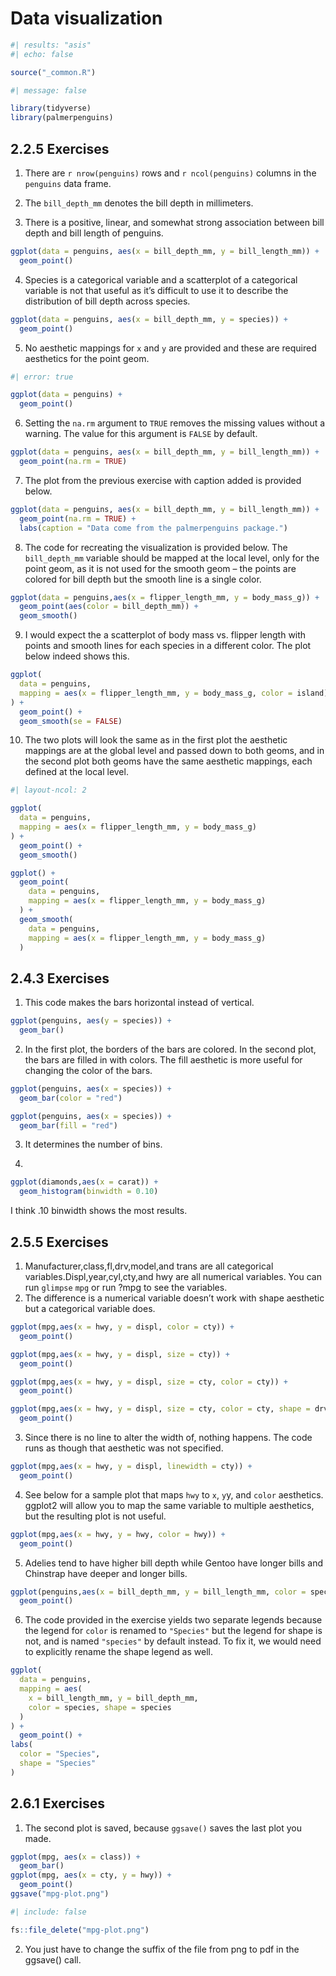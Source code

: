 # Data visualization {#sec-data-visualization}

```r
#| results: "asis"
#| echo: false

source("_common.R")
```

```r
#| message: false

library(tidyverse)
library(palmerpenguins)
```

## 2.2.5 Exercises {.unnumbered}

1.  There are `r nrow(penguins)` rows and `r ncol(penguins)` columns in the `penguins` data frame.

2.  The `bill_depth_mm` denotes the bill depth in millimeters.

3.  There is a positive, linear, and somewhat strong association between bill depth and bill length of penguins.

```r
ggplot(data = penguins, aes(x = bill_depth_mm, y = bill_length_mm)) + 
  geom_point()
```

4.  Species is a categorical variable and a scatterplot of a categorical variable is not that useful as it's difficult to use it to describe the distribution of bill depth across species.

```r
ggplot(data = penguins, aes(x = bill_depth_mm, y = species)) + 
  geom_point()
```

5.  No aesthetic mappings for `x` and `y` are provided and these are required aesthetics for the point geom.

```r
#| error: true

ggplot(data = penguins) + 
  geom_point()
```

6.  Setting the `na.rm` argument to `TRUE` removes the missing values without a warning. The value for this argument is `FALSE` by default.

```r
ggplot(data = penguins, aes(x = bill_depth_mm, y = bill_length_mm)) + 
  geom_point(na.rm = TRUE)
```

7.  The plot from the previous exercise with caption added is provided below.

```r
ggplot(data = penguins, aes(x = bill_depth_mm, y = bill_length_mm)) + 
  geom_point(na.rm = TRUE) + 
  labs(caption = "Data come from the palmerpenguins package.")
```

8.  The code for recreating the visualization is provided below. The `bill_depth_mm` variable should be mapped at the local level, only for the point geom, as it is not used for the smooth geom -- the points are colored for bill depth but the smooth line is a single color.

```r
ggplot(data = penguins,aes(x = flipper_length_mm, y = body_mass_g)) +
  geom_point(aes(color = bill_depth_mm)) + 
  geom_smooth()
```

9.  I would expect the a scatterplot of body mass vs. flipper length with points and smooth lines for each species in a different color. The plot below indeed shows this.

```r
ggplot(
  data = penguins,
  mapping = aes(x = flipper_length_mm, y = body_mass_g, color = island)
) +
  geom_point() +
  geom_smooth(se = FALSE)
```

10. The two plots will look the same as in the first plot the aesthetic mappings are at the global level and passed down to both geoms, and in the second plot both geoms have the same aesthetic mappings, each defined at the local level.

```r
#| layout-ncol: 2

ggplot(
  data = penguins,
  mapping = aes(x = flipper_length_mm, y = body_mass_g)
) +
  geom_point() +
  geom_smooth()

ggplot() +
  geom_point(
    data = penguins,
    mapping = aes(x = flipper_length_mm, y = body_mass_g)
  ) +
  geom_smooth(
    data = penguins,
    mapping = aes(x = flipper_length_mm, y = body_mass_g)
  )
```

## 2.4.3 Exercises {.unnumbered}

1. This code makes the bars horizontal instead of vertical.

```r
ggplot(penguins, aes(y = species)) + 
  geom_bar()
```


2. In the first plot, the borders of the bars are colored. In the second plot, the bars are filled in with colors. The fill aesthetic is more useful for changing the color of the bars.

```r
ggplot(penguins, aes(x = species)) +
  geom_bar(color = "red")
```

```r
ggplot(penguins, aes(x = species)) +
  geom_bar(fill = "red")
```

3. It determines the number of bins.

4.

```r
ggplot(diamonds,aes(x = carat)) +
  geom_histogram(binwidth = 0.10)
```

I think .10 binwidth shows the most results.

## 2.5.5 Exercises {.unnumbered}

1. Manufacturer,class,fl,drv,model,and trans are all categorical variables.Displ,year,cyl,cty,and hwy are all numerical variables. You can run `glimpse` `mpg` or run ?mpg to see the variables.
2. The difference is a numerical variable doesn't work with shape aesthetic but a categorical variable does.

```r
ggplot(mpg,aes(x = hwy, y = displ, color = cty)) + 
  geom_point()
```

```r
ggplot(mpg,aes(x = hwy, y = displ, size = cty)) + 
  geom_point()
```

```r
ggplot(mpg,aes(x = hwy, y = displ, size = cty, color = cty)) + 
  geom_point()
```

```r
ggplot(mpg,aes(x = hwy, y = displ, size = cty, color = cty, shape = drv)) + 
  geom_point()
```

3.  Since there is no line to alter the width of, nothing happens. The code runs as though that aesthetic was not specified.

```r
ggplot(mpg,aes(x = hwy, y = displ, linewidth = cty)) + 
  geom_point()
```

4. See below for a sample plot that maps `hwy` to `x`, `y`y, and `color` aesthetics. ggplot2 will allow you to map the same variable to multiple aesthetics, but the resulting plot is not useful.

```r
ggplot(mpg,aes(x = hwy, y = hwy, color = hwy)) + 
  geom_point()
```

5. Adelies tend to have higher bill depth while Gentoo have longer bills and Chinstrap have deeper and longer bills.

```r
ggplot(penguins,aes(x = bill_depth_mm, y = bill_length_mm, color = species)) + 
  geom_point()
```

6.  The code provided in the exercise yields two separate legends because the legend for `color` is renamed to `"Species"` but the legend for shape is not, and is named `"species"` by default instead. To fix it, we would need to explicitly rename the shape legend as well.

```r
ggplot(
  data = penguins,
  mapping = aes(
    x = bill_length_mm, y = bill_depth_mm, 
    color = species, shape = species
  )
) +
  geom_point() +
labs(
  color = "Species",
  shape = "Species"
)
```

## 2.6.1 Exercises {.unnumbered}

1. The second plot is saved, because `ggsave()` saves the last plot you made.

```r
ggplot(mpg, aes(x = class)) +
  geom_bar()
ggplot(mpg, aes(x = cty, y = hwy)) +
  geom_point()
ggsave("mpg-plot.png")
```

```r
#| include: false

fs::file_delete("mpg-plot.png")
```

2. You just have to change the suffix of the file from png to pdf in the ggsave() call.
